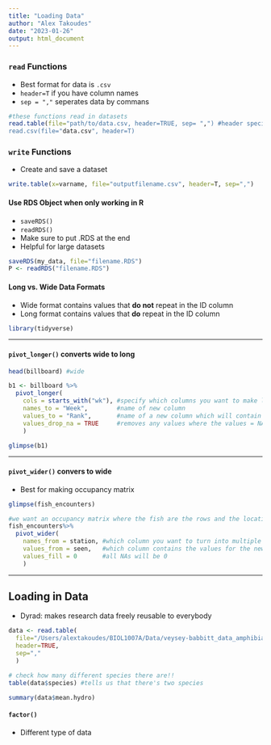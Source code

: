 ```yaml
---
title: "Loading Data"
author: "Alex Takoudes"
date: "2023-01-26"
output: html_document
---
```


### `read` Functions
* Best format for data is `.csv`
* `header=T` if you have column names
* `sep = ","` seperates data by commans

```r

#these functions read in datasets
read.table(file="path/to/data.csv, header=TRUE, sep= ",") #header specifies that columns have names
read.csv(file="data.csv", header=T)
```

### `write` Functions
* Create and save a dataset
```r
write.table(x=varname, file="outputfilename.csv", header=T, sep=",")
```

#### Use RDS Object when only working in R
* `saveRDS()`
* `readRDS()`
* Make sure to put .RDS at the end
* Helpful for large datasets
```r
saveRDS(my_data, file="filename.RDS")
P <- readRDS("filename.RDS")
```

#### Long vs. Wide Data Formats
* Wide format contains values that **do not** repeat in the ID column
* Long format contains values that **do** repeat in the ID column
```r
library(tidyverse)
```

***
#### `pivot_longer()` converts wide to long

```r
head(billboard) #wide

b1 <- billboard %>%
  pivot_longer(
    cols = starts_with("wk"), #specify which columns you want to make longer
    names_to = "Week",        #name of new column
    values_to = "Rank",       #name of a new column which will contain values
    values_drop_na = TRUE     #removes any values where the values = NA
    )

glimpse(b1)
```

***
#### `pivot_wider()` convers to wide
* Best for making occupancy matrix

```r

glimpse(fish_encounters)

#we want an occupancy matrix where the fish are the rows and the locations are the columns
fish_encounters%>%
  pivot_wider(
    names_from = station, #which column you want to turn into multiple columns
    values_from = seen,   #which column contains the values for the new columns
    values_fill = 0       #all NAs will be 0
    )
```

***
## Loading in Data
* Dyrad: makes research data freely reusable to everybody

```r
data <- read.table(
  file="/Users/alextakoudes/BIOL1007A/Data/veysey-babbitt_data_amphibians.csv",
  header=TRUE,
  sep=","
  )

# check how many different species there are!!
table(data$species) #tells us that there's two species

summary(data$mean.hydro)
```

#### `factor()`
* Different type of data